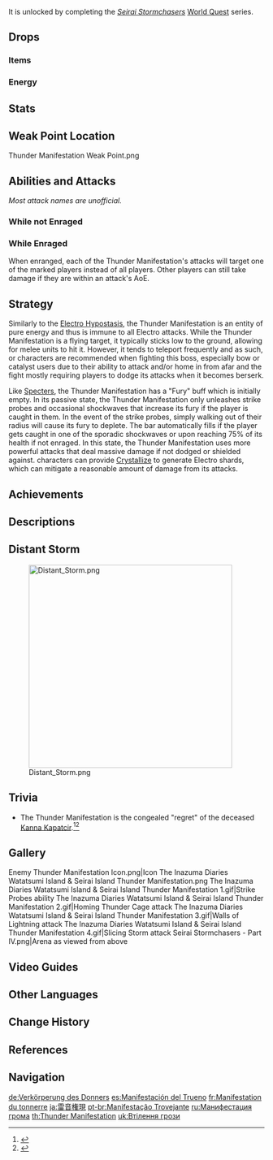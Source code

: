 {{Enemy Infobox
|image    = Enemy Thunder Manifestation.png
|title    = Raging Thunder of Amakumo Peak
|dmgtype  = Electro
|weakpoint = yes
|type     = Normal Bosses
|family   = Elemental Lifeforms
|location = [[Amakumo Peak]], [[Seirai Island]], [[Inazuma]]
|ability1 = Fury
|ability2 = Teleport
|drops    = Storm Beads
}}
{{Enemy Intro}} It is unlocked by completing the ''[[Seirai Stormchasers]]'' [[World Quest]] series.

==Drops==
===Items===
{{World Boss Rewards
|gem         = Vajrada Amethyst
|exclusive   = Storm Beads
|sets        = Traveling Doctor,Instructor,The Exile,Prayers for Wisdom
}}

===Energy===
{{Energy Drops
|type  = Electro
|hp1   = 75
|o1    = 1
|hp2   = 50
|o2    = 1
|hp3   = 25
|o3    = 1
|hp4   = 0
|p4    = 2
}}

==Stats==
{{Enemy Stats
|electro_res =Immune
|hp_ratio    = 14
|hp_type     = 2
|atk_ratio   = 7.2
|atk_type    = 2
}}

==Weak Point Location==
<gallery>
Thunder Manifestation Weak Point.png
</gallery>

==Abilities and Attacks==
''Most attack names are unofficial.''
===While not Enraged===
{{Enemy Attacks
|name_1 = Strike Probes
|desc_1 = Flies into the air and releases several Electro probes around the arena that pulse intermittently, dealing '''16.6% ATK''' as {{Color|AoE Electro DMG}} on landing. Upon entering the range of these sigils while it is pulsing, the Thunder Manifestation continuously gains [[Rage]], but will lose the accumulated Rage if the player exits the range.

|name_2 = Random Strikes
|desc_2 = Performs several lightning strikes randomly around the arena that each deal '''43.3% ATK''' as {{Color|AoE Electro DMG}}.

|name_3 = Full Arena Strike
|desc_3 = After reaching '''75%''' HP, if not enraged, unleashes a huge Electro shockwave that deals '''27.7% ATK''' as {{Color|AoE Electro DMG}} across the entire arena and automatically enraging the Manifestation.
* This attack cannot be used in the [[Spiral Abyss]].
}}

===While Enraged===
When enranged, each of the Thunder Manifestation's attacks will target one of the marked players instead of all players. Other players can still take damage if they are within an attack's AoE.

{{Enemy Attacks
|name_1 = Blink
|desc_1 = Teleports to any point of the arena instantly.

|name_2 = Slicing Storm
|desc_2 = Curls up and rotates its wings, spinning forward and rapidly slicing targets in its way, rapidly dealing '''27.7% ATK''' as {{Color|Electro DMG}}. This attack is affected by the [[Damage Sequence]].

|name_3 = Smack
|desc_3 = Quickly raises one of its wings and smacks at its target, dealing '''55.5% ATK''' as {{Color|Electro DMG}}. Only triggered if in melee range.

|name_4 = Walls of Lightning
|desc_4 = Summons two walls of lightning to the target's sides which quickly close in on them, rapidly and randomly dealing '''100% ATK''' as {{Color|Electro DMG}} on contact. This attack is affected by the [[Damage Sequence]].

|name_5 = Sundering Plumes
|desc_5 = Forms five sets of electric feathers, and releases them against the target, dealing '''28.8% ATK''' as {{Color|Electro DMG}}. This attack is affected by the [[Damage Sequence]].

|name_6 = Dive Bomb
|desc_6 = Flies and repositions itself near the border of the arena, then it dives forward in a straight line, dealing '''83.3% ATK''' as {{Color|Electro DMG}}.

|name_7 = Torrential Descent
|desc_7 = Flies up and calls forth several lightning bolts to descend upon the target. The bolts will strike in a circular area, and for every wave it will strike three times, each dealing '''43.3% ATK''' as {{Color|AoE Electro DMG}}.

|name_8 = Homing Thunder Cage
|desc_8 = Charges up and marks the target with a thunder circle for a short duration. The circle will then stop and activate, unleashing an electrical prison that homes in on the target, dealing '''27.7% ATK''' as {{Color|Electro DoT}} if touched or inside of.
|file_8 = Thunder Manifestation Oscillating Prison
}}

==Strategy==
Similarly to the [[Electro Hypostasis]], the Thunder Manifestation is an entity of pure {{Electro}} energy and thus is immune to all Electro attacks. While the Thunder Manifestation is a flying target, it typically sticks low to the ground, allowing for melee units to hit it. However, it tends to teleport frequently and as such, {{Pyro}} or {{Cryo}} characters are recommended when fighting this boss, especially bow or catalyst users due to their ability to attack and/or home in from afar and the fight mostly requiring players to dodge its attacks when it becomes berserk.

Like [[Specters]], the Thunder Manifestation has a "Fury" buff which is initially empty. In its passive state, the Thunder Manifestation only unleashes strike probes and occasional shockwaves that increase its fury if the player is caught in them. In the event of the strike probes, simply walking out of their radius will cause its fury to deplete. The bar automatically fills if the player gets caught in one of the sporadic shockwaves or upon reaching 75% of its health if not enraged. In this state, the Thunder Manifestation uses more powerful attacks that deal massive damage if not dodged or shielded against. {{Geo}} characters can provide [[Crystallize]] to generate Electro shards, which can mitigate a reasonable amount of damage from its attacks.

==Achievements==
{{Achievement Topic Table|topic=Thunder Manifestation|requirements=1}}

==Descriptions==
{{Description|Amidst the storms of Amakumo Peak, you hear a raging, thunderous cry...|[[Adventurer Handbook]], before completing [[Seirai Stormchasers]]}}
{{Description|An unusual Electro life form that weaves thunder and lightning as a song unto the resentment that drives its every move.<br />Even though this creature may seem similar to the [[Oceanid]]s, it lacks their intelligence.<br />They say that this is an elemental being driven by pure regret.|Adventurer Handbook, after unlocking Thundering Manifestation}}
{{Description|An abnormal Electro elemental life form. Although it might appear similar to an [[Oceanid]], it does not possess her intelligence or memories.<br />That which drives the Thunder Manifestation is a much more primal fury.<br />It is said that these life forms will only descend like lightning upon places that play host to great lingering resentment, such as the fragmented Amakumo Peak, where the storm clouds ever roil. As long as the grudges of the land do not fade, so will the roaring thunder persist.|[[Archive]]}}

==Distant Storm==
{{Description|Scale the broken Amakumo Peak and follow the song of a distant storm.<br />Manifest thunder weaves rebellious lightning from an overlooking vantage.}}
[[File:Distant Storm.png|400px]]

==Trivia==
* The Thunder Manifestation is the congealed "regret" of the deceased [[Kanna Kapatcir]].<ref>{{Ref/Weapon|Thundering Fury}}</ref><ref>{{Ref/Weapon|Hamayumi}}</ref>

==Gallery==
<gallery>
Enemy Thunder Manifestation Icon.png|Icon
The Inazuma Diaries Watatsumi Island & Seirai Island Thunder Manifestation.png
The Inazuma Diaries Watatsumi Island & Seirai Island Thunder Manifestation 1.gif|Strike Probes ability
The Inazuma Diaries Watatsumi Island & Seirai Island Thunder Manifestation 2.gif|Homing Thunder Cage attack
The Inazuma Diaries Watatsumi Island & Seirai Island Thunder Manifestation 3.gif|Walls of Lightning attack
The Inazuma Diaries Watatsumi Island & Seirai Island Thunder Manifestation 4.gif|Slicing Storm attack
Seirai Stormchasers - Part IV.png|Arena as viewed from above
</gallery>

==Video Guides==
{{EVT
|video1   = https://youtu.be/oJSRhXwxipE
|caption1 = Easy Thunder Manifestation Guide
}}

==Other Languages==
{{Other Languages
|en      = Thunder Manifestation
|zhs     = 雷音权现
|zhs_rm  = Léiyīn Quánxiàn
|zht     = 雷音權現
|zht_rm  = Léiyīn Quánxiàn
|zh_tl   = Incarnation of Thunder Sound
|ja      = {{Rubi|雷|らい|音|おん|権|ごん|現|げん}}
|ja_rm   = Rai'on Gon'gen
|ja_tl   = Incarnation of Thunder Sound
|ko      = {{tt|뇌음|雷音}}의 {{tt|권현|權現}}
|ko_rm   = Noe'eum-ui Gwonhyeon
|ko_tl   = Incarnation of Thunder Sound
|es      = Manifestación del Trueno
|es_tl   = Thunder Manifestation
|fr      = Manifestation du tonnerre
|fr_tl   = Thunder Manifestation
|ru      = Манифестация грома
|ru_tl   = Thunder Manifestation
|th      = Thunder Manifestation
|vi      = Thực Thể Sấm Sét
|vi_tl   = Thunder Entity
|de      = Verkörperung des Donners
|de_tl   = Embodiment of the Thunder
|id      = Thunder Manifestation
|pt      = Manifestação Trovejante
|pt_tl   = Thunder Manifestation
|tr      = Yıldırım Alameti
|tr_tl   = 
|it      = Manifestazione del tuono
|it_tl   = 
}}

==Change History==
{{Change History|2.1}}

==References==
{{Reflist}}

==Navigation==
{{Enemy Navbox|type=bosses}}

[[de:Verkörperung des Donners]]
[[es:Manifestación del Trueno]]
[[fr:Manifestation du tonnerre]]
[[ja:雷音権現]]
[[pt-br:Manifestação Trovejante]]
[[ru:Манифестация грома]]
[[th:Thunder Manifestation]]
[[uk:Втілення грози]]